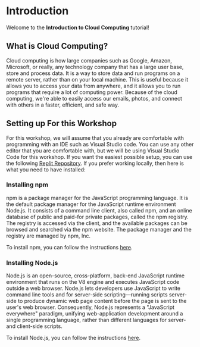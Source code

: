 # Introduction
 
Welcome to the **Introduction to Cloud Computing** tutorial! 


## What is Cloud Computing?
Cloud computing is how large companies such as Google, Amazon, Microsoft, or really, any technology company that has a large user base, store and process data. It is a way to store data and run programs on a remote server, rather than on your local machine. This is useful because it allows you to access your data from anywhere, and it allows you to run programs that require a lot of computing power. Because of the cloud computing, we're able to easily access our emails, photos, and connect with others in a faster, efficient, and safe way.

## Setting up For this Workshop
For this workshop, we will assume that you already are comfortable with programming with an IDE such as Visual Studio code. You can use any other editor that you are comfortable with, but we will be using Visual Studio Code for this workshop. If you want the easiest possible setup, you can use the following [Replit Repository](). If you prefer working locally, then here is what you need to have installed: 

### Installing npm
npm is a package manager for the JavaScript programming language. It is the default package manager for the JavaScript runtime environment Node.js. It consists of a command line client, also called npm, and an online database of public and paid-for private packages, called the npm registry. The registry is accessed via the client, and the available packages can be browsed and searched via the npm website. The package manager and the registry are managed by npm, Inc.

To install npm, you can follow the instructions [here](https://www.npmjs.com/get-npm).

### Installing Node.js
Node.js is an open-source, cross-platform, back-end JavaScript runtime environment that runs on the V8 engine and executes JavaScript code outside a web browser. Node.js lets developers use JavaScript to write command line tools and for server-side scripting—running scripts server-side to produce dynamic web page content before the page is sent to the user's web browser. Consequently, Node.js represents a "JavaScript everywhere" paradigm, unifying web-application development around a single programming language, rather than different languages for server- and client-side scripts.

To install Node.js, you can follow the instructions [here](https://nodejs.org/en/download/).

